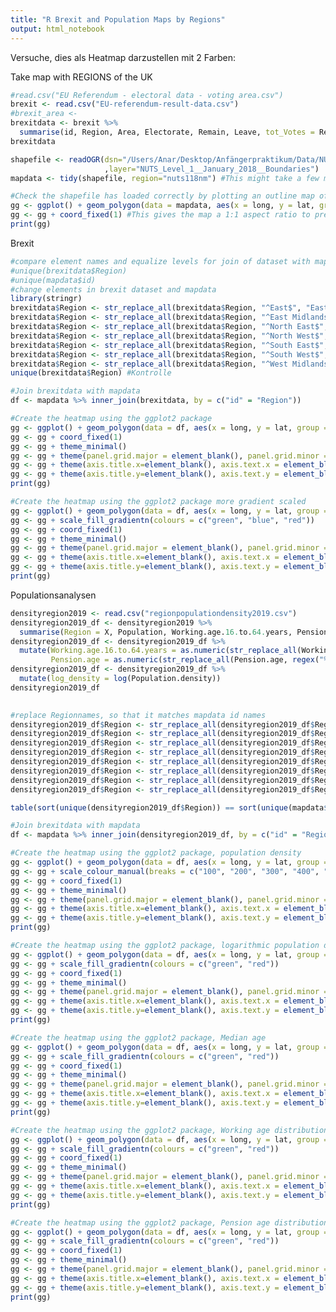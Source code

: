 ```yaml
---
title: "R Brexit and Population Maps by Regions"
output: html_notebook
---
```


Versuche, dies als Heatmap darzustellen mit 2 Farben:

Take map with REGIONS of the UK

```r
#read.csv("EU Referendum - electoral data - voting area.csv")
brexit <- read.csv("EU-referendum-result-data.csv")
#brexit_area <- 
brexitdata <- brexit %>% 
  summarise(id, Region, Area, Electorate, Remain, Leave, tot_Votes = Remain + Leave, decision_for_Brexit = (Remain < Leave), odds_Brexit = Leave/Remain)
brexitdata
```


```r
shapefile <- readOGR(dsn="/Users/Anar/Desktop/Anfängerpraktikum/Data/NUTS_Level_1__January_2018__Boundaries-shp"
                     ,layer="NUTS_Level_1__January_2018__Boundaries")
mapdata <- tidy(shapefile, region="nuts118nm") #This might take a few minutes
```

```r
#Check the shapefile has loaded correctly by plotting an outline map of the UK
gg <- ggplot() + geom_polygon(data = mapdata, aes(x = long, y = lat, group = group), color = "#FFFFFF", size = 0.25)
gg <- gg + coord_fixed(1) #This gives the map a 1:1 aspect ratio to prevent the map from appearing squashed
print(gg)
```

Brexit

```r
#compare element names and equalize levels for join of dataset with mapdata
#unique(brexitdata$Region)
#unique(mapdata$id)
#change elements in brexit dataset and mapdata
library(stringr)
brexitdata$Region <- str_replace_all(brexitdata$Region, "^East$", "East of England")
brexitdata$Region <- str_replace_all(brexitdata$Region, "^East Midlands$", "East Midlands (England)")
brexitdata$Region <- str_replace_all(brexitdata$Region, "^North East$", "North East (England)")
brexitdata$Region <- str_replace_all(brexitdata$Region, "^North West$", "North West (England)")
brexitdata$Region <- str_replace_all(brexitdata$Region, "^South East$", "South East (England)")
brexitdata$Region <- str_replace_all(brexitdata$Region, "^South West$", "South West (England)")
brexitdata$Region <- str_replace_all(brexitdata$Region, "^West Midlands$", "West Midlands (England)")
unique(brexitdata$Region) #Kontrolle

#Join brexitdata with mapdata
df <- mapdata %>% inner_join(brexitdata, by = c("id" = "Region"))

#Create the heatmap using the ggplot2 package
gg <- ggplot() + geom_polygon(data = df, aes(x = long, y = lat, group = group, fill = decision_for_Brexit), color = "#FFFFFF", size = 0.25)
gg <- gg + coord_fixed(1)
gg <- gg + theme_minimal()
gg <- gg + theme(panel.grid.major = element_blank(), panel.grid.minor = element_blank(), legend.position = 'none')
gg <- gg + theme(axis.title.x=element_blank(), axis.text.x = element_blank(), axis.ticks.x = element_blank())
gg <- gg + theme(axis.title.y=element_blank(), axis.text.y = element_blank(), axis.ticks.y = element_blank())
print(gg)

#Create the heatmap using the ggplot2 package more gradient scaled
gg <- ggplot() + geom_polygon(data = df, aes(x = long, y = lat, group = group, fill = odds_Brexit), color = "#FFFFFF", size = 0.25)
gg <- gg + scale_fill_gradientn(colours = c("green", "blue", "red"))
gg <- gg + coord_fixed(1)
gg <- gg + theme_minimal()
gg <- gg + theme(panel.grid.major = element_blank(), panel.grid.minor = element_blank())
gg <- gg + theme(axis.title.x=element_blank(), axis.text.x = element_blank(), axis.ticks.x = element_blank())
gg <- gg + theme(axis.title.y=element_blank(), axis.text.y = element_blank(), axis.ticks.y = element_blank())
print(gg)
```

Populationsanalysen

```r
densityregion2019 <- read.csv("regionpopulationdensity2019.csv")
densityregion2019_df <- densityregion2019 %>%
  summarise(Region = X, Population, Working.age.16.to.64.years, Pension.age, Median.age, Population.density)
densityregion2019_df <- densityregion2019_df %>%
  mutate(Working.age.16.to.64.years = as.numeric(str_replace_all(Working.age.16.to.64.years, regex("%"), "")),
         Pension.age = as.numeric(str_replace_all(Pension.age, regex("%"), "")))
densityregion2019_df <- densityregion2019_df %>% 
  mutate(log_density = log(Population.density))
densityregion2019_df
  

#replace Regionnames, so that it matches mapdata id names
densityregion2019_df$Region <- str_replace_all(densityregion2019_df$Region, "^East$", "East of England")
densityregion2019_df$Region <- str_replace_all(densityregion2019_df$Region, "^East Midlands$", "East Midlands (England)")
densityregion2019_df$Region <- str_replace_all(densityregion2019_df$Region, "^North East$", "North East (England)")
densityregion2019_df$Region <- str_replace_all(densityregion2019_df$Region, "^North West$", "North West (England)")
densityregion2019_df$Region <- str_replace_all(densityregion2019_df$Region, "^South East$", "South East (England)")
densityregion2019_df$Region <- str_replace_all(densityregion2019_df$Region, "^South West$", "South West (England)")
densityregion2019_df$Region <- str_replace_all(densityregion2019_df$Region, "^West Midlands$", "West Midlands (England)")
densityregion2019_df$Region <- str_replace_all(densityregion2019_df$Region, "^Yorkshire and the Humber$", "Yorkshire and The Humber")

table(sort(unique(densityregion2019_df$Region)) == sort(unique(mapdata$id)))

#Join brexitdata with mapdata
df <- mapdata %>% inner_join(densityregion2019_df, by = c("id" = "Region"))

#Create the heatmap using the ggplot2 package, population density
gg <- ggplot() + geom_polygon(data = df, aes(x = long, y = lat, group = group, fill = Population.density), color = "#FFFFFF", size = 0.25)
gg <- gg + scale_colour_manual(breaks = c("100", "200", "300", "400", "500", "600", "5000"))
gg <- gg + coord_fixed(1)
gg <- gg + theme_minimal()
gg <- gg + theme(panel.grid.major = element_blank(), panel.grid.minor = element_blank())
gg <- gg + theme(axis.title.x=element_blank(), axis.text.x = element_blank(), axis.ticks.x = element_blank())
gg <- gg + theme(axis.title.y=element_blank(), axis.text.y = element_blank(), axis.ticks.y = element_blank())
print(gg)

#Create the heatmap using the ggplot2 package, logarithmic population density
gg <- ggplot() + geom_polygon(data = df, aes(x = long, y = lat, group = group, fill = log_density), color = "#FFFFFF", size = 0.25)
gg <- gg + scale_fill_gradientn(colours = c("green", "red"))
gg <- gg + coord_fixed(1)
gg <- gg + theme_minimal()
gg <- gg + theme(panel.grid.major = element_blank(), panel.grid.minor = element_blank())
gg <- gg + theme(axis.title.x=element_blank(), axis.text.x = element_blank(), axis.ticks.x = element_blank())
gg <- gg + theme(axis.title.y=element_blank(), axis.text.y = element_blank(), axis.ticks.y = element_blank())
print(gg)

#Create the heatmap using the ggplot2 package, Median age
gg <- ggplot() + geom_polygon(data = df, aes(x = long, y = lat, group = group, fill = Median.age), color = "#FFFFFF", size = 0.25)
gg <- gg + scale_fill_gradientn(colours = c("green", "red"))
gg <- gg + coord_fixed(1)
gg <- gg + theme_minimal()
gg <- gg + theme(panel.grid.major = element_blank(), panel.grid.minor = element_blank())
gg <- gg + theme(axis.title.x=element_blank(), axis.text.x = element_blank(), axis.ticks.x = element_blank())
gg <- gg + theme(axis.title.y=element_blank(), axis.text.y = element_blank(), axis.ticks.y = element_blank())
print(gg)

#Create the heatmap using the ggplot2 package, Working age distribution percentage
gg <- ggplot() + geom_polygon(data = df, aes(x = long, y = lat, group = group, fill = Working.age.16.to.64.years), color = "#FFFFFF", size = 0.25)
gg <- gg + scale_fill_gradientn(colours = c("green", "red"))
gg <- gg + coord_fixed(1)
gg <- gg + theme_minimal()
gg <- gg + theme(panel.grid.major = element_blank(), panel.grid.minor = element_blank())
gg <- gg + theme(axis.title.x=element_blank(), axis.text.x = element_blank(), axis.ticks.x = element_blank())
gg <- gg + theme(axis.title.y=element_blank(), axis.text.y = element_blank(), axis.ticks.y = element_blank())
print(gg)

#Create the heatmap using the ggplot2 package, Pension age distribution percentage
gg <- ggplot() + geom_polygon(data = df, aes(x = long, y = lat, group = group, fill = Pension.age), color = "#FFFFFF", size = 0.25)
gg <- gg + scale_fill_gradientn(colours = c("green", "red"))
gg <- gg + coord_fixed(1)
gg <- gg + theme_minimal()
gg <- gg + theme(panel.grid.major = element_blank(), panel.grid.minor = element_blank())
gg <- gg + theme(axis.title.x=element_blank(), axis.text.x = element_blank(), axis.ticks.x = element_blank())
gg <- gg + theme(axis.title.y=element_blank(), axis.text.y = element_blank(), axis.ticks.y = element_blank())
print(gg)
```


